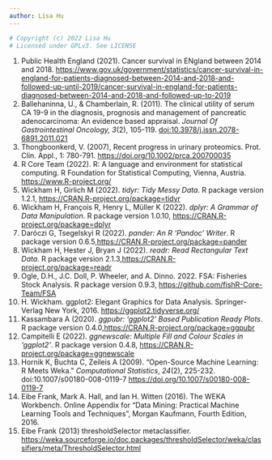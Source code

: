```yaml
---
author: Lisa Hu
---
```

```r
# Copyright (c) 2022 Lisa Hu
# Licensed under GPLv3. See LICENSE
```
1. Public Health England (2021). Cancer survival in ENgland between 2014 and 2018. <https://www.gov.uk/government/statistics/cancer-survival-in-england-for-patients-diagnosed-between-2014-and-2018-and-followed-up-until-2019/cancer-survival-in-england-for-patients-diagnosed-between-2014-and-2018-and-followed-up-to-2019> \label{ref:england}
2. Ballehaninna, U., & Chamberlain, R. (2011). The clinical utility of serum CA 19-9 in the diagnosis, prognosis and management of pancreatic adenocarcinoma: An evidence based appraisal. *Journal Of Gastrointestinal Oncology, 3*(2), 105-119. <doi:10.3978/j.issn.2078-6891.2011.021> \label{ref:ca19}
3. Thongboonkerd, V. (2007), Recent progress in urinary proteomics. Prot. Clin. Appl., 1: 780-791. <https://doi.org/10.1002/prca.200700035> \label{ref:urine}
4. R Core Team (2022). R: A language and environment for statistical computing. R Foundation for
  Statistical Computing, Vienna, Austria. <https://www.R-project.org/> \label{ref:r}
5. Wickham H, Girlich M (2022). _tidyr: Tidy Messy Data_. R package version 1.2.1, <https://CRAN.R-project.org/package=tidyr> \label{ref:tidyr}
6. Wickham H, François R, Henry L, Müller K (2022). _dplyr: A Grammar of Data Manipulation_. R package version 1.0.10, <https://CRAN.R-project.org/package=dplyr> \label{ref:dplyr}
7. Daróczi G, Tsegelskyi R (2022). _pander: An R 'Pandoc' Writer_. R package version 0.6.5,<https://CRAN.R-project.org/package=pander> \label{ref:pander}
8. Wickham H, Hester J, Bryan J (2022). _readr: Read Rectangular Text Data_. R package version 2.1.3,<https://CRAN.R-project.org/package=readr> \label{ref:readr}
9. Ogle, D.H., J.C. Doll, P. Wheeler, and A. Dinno. 2022. FSA: Fisheries Stock Analysis. R package
  version 0.9.3, <https://github.com/fishR-Core-Team/FSA> \label{ref:fsa}
10. H. Wickham. ggplot2: Elegant Graphics for Data Analysis. Springer-Verlag New York, 2016. <https://ggplot2.tidyverse.org/> \label{ref:ggplot}
11. Kassambara A (2020). _ggpubr: 'ggplot2' Based Publication Ready Plots_. R package version 0.4.0,<https://CRAN.R-project.org/package=ggpubr> \label{ref:ggpubr}
12. Campitelli E (2022). _ggnewscale: Multiple Fill and Colour Scales in 'ggplot2'_. R package version 0.4.8, <https://CRAN.R-project.org/package=ggnewscale> \label{ref:scale}
13. Hornik K, Buchta C, Zeileis A (2009). “Open-Source Machine Learning: R Meets Weka.” _Computational
  Statistics_, *24*(2), 225-232. doi:10.1007/s00180-008-0119-7
  <https://doi.org/10.1007/s00180-008-0119-7> \label{ref:rweka}
14. Eibe Frank, Mark A. Hall, and Ian H. Witten (2016). The WEKA Workbench. Online Appendix for "Data Mining: Practical Machine Learning Tools and Techniques", Morgan Kaufmann, Fourth Edition, 2016. \label{ref:weka}
15. Eibe Frank (2013) thresholdSelector metaclassifier. <https://weka.sourceforge.io/doc.packages/thresholdSelector/weka/classifiers/meta/ThresholdSelector.html> \label{ref:ts}
